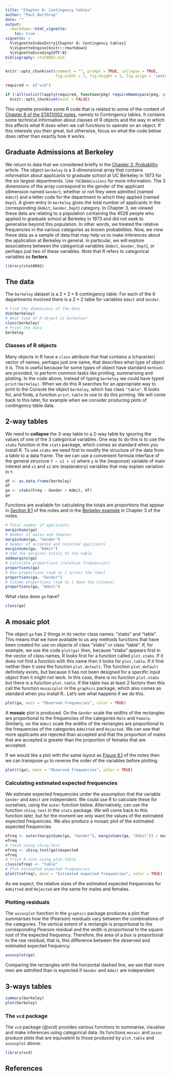 ```yaml
---
title: "Chapter 8: Contingency tables"
author: "Paul Northrop"
date: ""
output: 
  rmarkdown::html_vignette:
    toc: true
vignette: >
  %\VignetteIndexEntry{Chapter 8: Contingency tables}
  %\VignetteEngine{knitr::rmarkdown}
  %\VignetteEncoding{UTF-8}
bibliography: stat0002.bib
---
```


```r
knitr::opts_chunk$set(comment = "", prompt = TRUE, collapse = TRUE,
                      fig.width = 7, fig.height = 5, fig.align = 'center')

required <- c("vcd")

if (!all(unlist(lapply(required, function(pkg) requireNamespace(pkg, quietly = TRUE)))))
  knitr::opts_chunk$set(eval = FALSE)
```

This vignette provides some R code that is related to some of the content of [Chapter 8 of the STAT0002 notes](https://paulnorthrop.github.io/stat0002book/contingency.html#contingency), namely to Contingency tables.  It contains some technical information about classes of R objects and the way in which this affects what R does when we call functions to operate on an object. If this interests you then great, but otherwise, focus on what the code below does rather than exactly how it works.

## Graduate Admissions at Berkeley

We return to data that we considered briefly in the 
[Chapter 3: Probability](https://paulnorthrop.github.io/stat0002/articles/stat0002-ch3-probability-vignette.html) article. The object `berkeley` is a 3-dimensional array that contains information about applicants to graduate school at UC Berkeley in 1973 for the six largest departments. Use `?UCBAdmissions` for more information. The 3 dimensions of the array correspond to the gender of the applicant (dimension named `Gender`), whether or not they were admitted (named `Admit`) and a letter code for the department to which they applied (named `Dept`).  A given entry in `berkeley` gives the total number of applicants in the corresponding (`Admit`, `Gender`, `Dept`) category. 
In Chapter 3, we viewed these data are relating to a population containing the 4526 people who applied to graduate school at Berkeley in 1973 and did not seek to generalise beyond this population. In other words, we treated the relative frequencies in the various categories as known probabilities.  Now, we view these data as a sample of data that may help us to make inferences about the application at Berkeley in general. In particular, we will explore associations between the categorical variables (`Admit`, `Gender`, `Dept`), or perhaps just two of these variables.  Note that R refers to categorical variables as **factors**.

```r
library(stat0002)
```

## The data

The `berkeley` dataset is a $2 \times 2 \times 6$ contingency table.  For each of the 6 departments involved there is a $2 \times 2$ table for variables `Admit` and `Gender`.

```r
# Find the dimensions of the data
dim(berkeley)
# What type of R object is berkeley?
class(berkeley)
# Print the data
berkeley
```

### Classes of R objects

Many objects in R have a `class` attribute that that contains a (character) vector of names, perhaps just one name, that describes what type of object it is.  This is useful because for some types of object have standard `methods` are provided, to perform common tasks like printing, summarising and plotting. In the code above, instead of typing `berkeley` we could have typed `print(berkeley)`. When we do this R searches for an appropriate way to print to the Console the object `berkeley`, which has class `"table"`.  R looks for, and finds, a function `print.table` to use to do this printing.  We will come back to this later, for example when we consider producing plots of contingency table data.

## 2-way tables

We need to **collapse** the 3-way table to a 2-way table by ignoring the values of one of the 3 categorical variables.  One way to do this is to use the `xtabs` function in the `stats` package, which comes as standard when you install R.  To use `xtabs` we need first to modify the structure of the data from a table to a data frame. The we can use a convenient formula interface of the general structure `Y ~ x1 + x2` where `y` is the (response) variable of main interest and `x1` and `x2` are (explanatory) variables that may explain variation in `Y`.

```r
df <- as.data.frame(berkeley)
df
ga <- xtabs(Freq ~ Gender + Admit, df)
ga
```

Functions are available for calculating the totals are proportions that appear in [Section 8.1](https://paulnorthrop.github.io/stat0002book/contingency.html#way2) of the notes and in the [Berkeley example](https://paulnorthrop.github.io/stat0002book/probability.html#example-graduate-admissions-at-berkeley-continued) in Chapter 3 of the notes.

```r
# Total number of applicants
marginSums(ga)
# Number of males and females
marginSums(ga, "Gender")
# Number of accepted and rejected applicants
marginSums(ga, "Admit")
# Add the marginal totals to the table
addmargins(ga)
# Calculate proportions (relative frequencies)
proportions(ga)
# Row proportions (sum to 1 across the rows)
proportions(ga, "Gender")
# Column proportions (sum to 1 down the columns)
proportions(ga, "Admit")
```

What class does `ga` have?

```r
class(ga)
```

## A mosaic plot

The object `ga` has 2 things in its vector class names: "xtabs" and "table".  This means that we have available to us any methods functions that have been created for use on objects of class "xtabs" or class "table".  If, for example, we use the code `plot(ga)` then, because "xtabs" appears first in the vector of class names, R looks first for a function called `plot.xtabs`.  If it does not find a function with this name then it looks for `plot.table`.  If it find neither then it uses the function `plot.default`. The function `plot.default` definitely exists, but because it has not been designed for a specific input object then it might not work. In this case, there is no function `plot.xtabs` but there is a function `plot.table`. If the table has at least 2 factors then this call the function `mosaicplot` in the `graphics` package, which also comes as standard when you install R.. Let's see what happens if we do this. 

```r
plot(ga, main = "Observed frequencies", color = TRUE)
```

A **mosaic** plot is produced. On the `Gender` scale the widths of the rectangles are proportional to the frequencies of the categories `Male` and `Female`.  Similarly, on the `Admit` scale the widths of the rectangles are proportional to the frequencies of the categories `Admitted` and `Rejected`. We can see that more applicants are rejected than accepted and that the proportion of males that are accepted is greater than the proportion of females that are accepted.

If we would like a plot with the same layout as  [Figure 8.1](https://paulnorthrop.github.io/stat0002book/contingency.html#fig:berk2way) of the notes then we can transpose `ga` to reverse the order of the variables before plotting. 

```r
plot(t(ga), main = "Observed frequencies", color = TRUE)
```

### Calculating estimated expected frequencies

We estimate expected frequencies under the assumption that the variable `Gender` and `Admit` are independent. We could use R to calculate these for ourselves, using the `outer` function below. Alternatively, can use the function `chisq.test` in the `stats` package.  We will come back to this function later, but for the moment we only want the values of the estimated expected frequencies.  We also produce a mosaic plot of the estimated expected frequencies

```r
efreq <- outer(marginSums(ga, "Gender"), marginSums(ga, "Admit")) / marginSums(ga)
efreq
# Check using chisq.test
efreq <- chisq.test(ga)$expected
efreq
# Trick R into using plot.table
class(efreq) <- "table"
# Plot estimated expected frequencies
plot(t(efreq), main = "Estimated expected frequencies", color = TRUE)
```

As we expect, the relative sizes of the estimated expected frequencies for `Admitted` and `Rejected` are the same for males and females.

### Plotting residuals

The `assocplot` function in the `graphics` package produces a plot that summarises how the (Pearson) residuals vary between the combinations of the categories. The vertical extent of a rectangle is proportional to the corresponding Pearson residual and the width is proportional to the square root of the expected frequency.  Therefore, the area of a box is proportional to the raw residual, that is, this difference between the observed and estimated expected frequency. 

```r
assocplot(ga)
```

Comparing the rectangles with the horizontal dashed line, we see that more men are admitted than is expected if `Gender` and `Admit` are independent. 

## 3-ways tables

```r
summary(berkeley)
plot(berkeley)
```

### The `vcd` package

The `vcd` package (@vcd) provides various functions to summarise, visualise and make inferences using categorical data.  Its functions `mosaic` and `assoc` produce plots that are equivalent to those produced by `plot.table` and `assocplot` above.

```r
library(vcd)
```


## References

<script type="text/x-mathjax-config">
   MathJax.Hub.Config({  "HTML-CSS": { minScaleAdjust: 125, availableFonts: [] }  });
</script>
